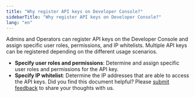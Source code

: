 ```yaml
---
title: "Why register API keys on Developer Console?"
sidebarTitle: "Why register API keys on Developer Console?"
lang: "en"
---
```


Admins and Operators can register API keys on the Developer Console and assign specific user roles, permissions, and IP whitelists. Multiple API keys can be registered depending on the different usage scenarios.

- **Specify user roles and permissions**: Determine and assign specific user roles and permissions for the API key.
- **Specify IP whitelist**: Determine the IP addresses that are able to access the API keys.
<Tip>Did you find this document helpful? Please [submit feedback](https://forms.zohopublic.com/cobo/form/DocumentFeedbackForm/formperma/QvLOhxJv1_JMsJ-1dleZ8Itb_7rzN-LtgvsDdxosoVI?referrername=manuals) to share your thoughts with us.</Tip>